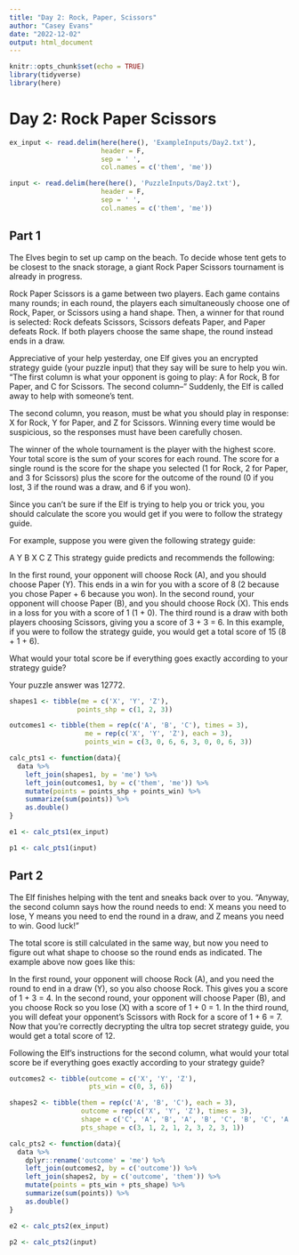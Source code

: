 ```yaml
---
title: "Day 2: Rock, Paper, Scissors"
author: "Casey Evans"
date: "2022-12-02"
output: html_document
---
```


```r
knitr::opts_chunk$set(echo = TRUE)
library(tidyverse)
library(here)
```

# Day 2: Rock Paper Scissors

```r
ex_input <- read.delim(here(here(), 'ExampleInputs/Day2.txt'),
                       header = F,
                       sep = ' ',
                       col.names = c('them', 'me'))

input <- read.delim(here(here(), 'PuzzleInputs/Day2.txt'),
                       header = F,
                       sep = ' ',
                       col.names = c('them', 'me'))
```

## Part 1
The Elves begin to set up camp on the beach. To decide whose tent gets to be closest to the snack storage, a giant Rock Paper Scissors tournament is already in progress.

Rock Paper Scissors is a game between two players. Each game contains many rounds; in each round, the players each simultaneously choose one of Rock, Paper, or Scissors using a hand shape. Then, a winner for that round is selected: Rock defeats Scissors, Scissors defeats Paper, and Paper defeats Rock. If both players choose the same shape, the round instead ends in a draw.

Appreciative of your help yesterday, one Elf gives you an encrypted strategy guide (your puzzle input) that they say will be sure to help you win. "The first column is what your opponent is going to play: A for Rock, B for Paper, and C for Scissors. The second column--" Suddenly, the Elf is called away to help with someone's tent.

The second column, you reason, must be what you should play in response: X for Rock, Y for Paper, and Z for Scissors. Winning every time would be suspicious, so the responses must have been carefully chosen.

The winner of the whole tournament is the player with the highest score. Your total score is the sum of your scores for each round. The score for a single round is the score for the shape you selected (1 for Rock, 2 for Paper, and 3 for Scissors) plus the score for the outcome of the round (0 if you lost, 3 if the round was a draw, and 6 if you won).

Since you can't be sure if the Elf is trying to help you or trick you, you should calculate the score you would get if you were to follow the strategy guide.

For example, suppose you were given the following strategy guide:

A Y
B X
C Z
This strategy guide predicts and recommends the following:

In the first round, your opponent will choose Rock (A), and you should choose Paper (Y). This ends in a win for you with a score of 8 (2 because you chose Paper + 6 because you won).
In the second round, your opponent will choose Paper (B), and you should choose Rock (X). This ends in a loss for you with a score of 1 (1 + 0).
The third round is a draw with both players choosing Scissors, giving you a score of 3 + 3 = 6.
In this example, if you were to follow the strategy guide, you would get a total score of 15 (8 + 1 + 6).

What would your total score be if everything goes exactly according to your strategy guide?

Your puzzle answer was 12772.

```r
shapes1 <- tibble(me = c('X', 'Y', 'Z'),
                 points_shp = c(1, 2, 3))

outcomes1 <- tibble(them = rep(c('A', 'B', 'C'), times = 3),
                   me = rep(c('X', 'Y', 'Z'), each = 3),
                   points_win = c(3, 0, 6, 6, 3, 0, 0, 6, 3))
```

```r
calc_pts1 <- function(data){
  data %>% 
    left_join(shapes1, by = 'me') %>% 
    left_join(outcomes1, by = c('them', 'me')) %>% 
    mutate(points = points_shp + points_win) %>% 
    summarize(sum(points)) %>% 
    as.double()
}
```

```r
e1 <- calc_pts1(ex_input)

p1 <- calc_pts1(input)
```

## Part 2

The Elf finishes helping with the tent and sneaks back over to you. "Anyway, the second column says how the round needs to end: X means you need to lose, Y means you need to end the round in a draw, and Z means you need to win. Good luck!"

The total score is still calculated in the same way, but now you need to figure out what shape to choose so the round ends as indicated. The example above now goes like this:

In the first round, your opponent will choose Rock (A), and you need the round to end in a draw (Y), so you also choose Rock. This gives you a score of 1 + 3 = 4.
In the second round, your opponent will choose Paper (B), and you choose Rock so you lose (X) with a score of 1 + 0 = 1.
In the third round, you will defeat your opponent's Scissors with Rock for a score of 1 + 6 = 7.
Now that you're correctly decrypting the ultra top secret strategy guide, you would get a total score of 12.

Following the Elf's instructions for the second column, what would your total score be if everything goes exactly according to your strategy guide?

```r
outcomes2 <- tibble(outcome = c('X', 'Y', 'Z'),
                    pts_win = c(0, 3, 6))

shapes2 <- tibble(them = rep(c('A', 'B', 'C'), each = 3),
                  outcome = rep(c('X', 'Y', 'Z'), times = 3),
                  shape = c('C', 'A', 'B', 'A', 'B', 'C', 'B', 'C', 'A'),
                  pts_shape = c(3, 1, 2, 1, 2, 3, 2, 3, 1))
```

```r
calc_pts2 <- function(data){
  data %>%
    dplyr::rename('outcome' = 'me') %>%
    left_join(outcomes2, by = c('outcome')) %>%
    left_join(shapes2, by = c('outcome', 'them')) %>% 
    mutate(points = pts_win + pts_shape) %>% 
    summarize(sum(points)) %>% 
    as.double()
}
```

```r
e2 <- calc_pts2(ex_input)

p2 <- calc_pts2(input)
```
